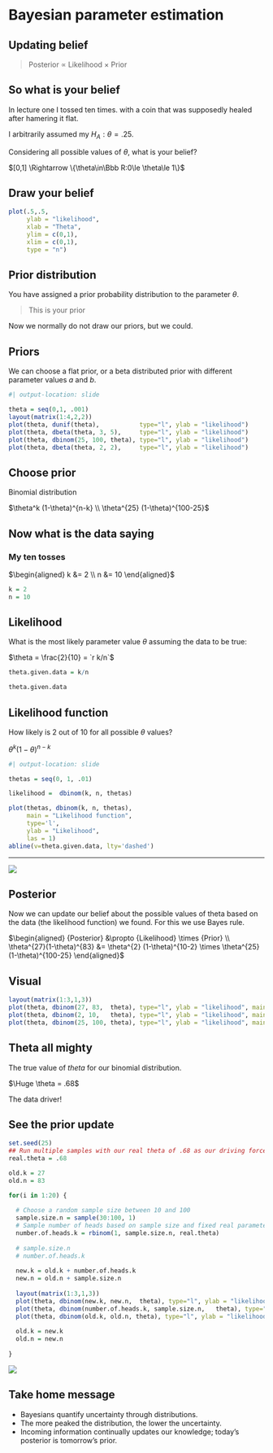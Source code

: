 # Bayesian parameter estimation {.section}

## Updating belief

> Posterior $\propto$ Likelihood $\times$ Prior

## So what is your belief

In lecture one I tossed ten times. with a coin that was supposedly healed after hamering it flat. 

I arbitrarily assumed my $H_A: \theta=.25$.

Considering all possible values of $\theta$, what is your belief?

$[0,1] \Rightarrow  \{\theta\in\Bbb R:0\le \theta\le 1\}$

## Draw your belief

```r
plot(.5,.5, 
     ylab = "likelihood",
     xlab = "Theta",
     ylim = c(0,1),
     xlim = c(0,1),
     type = "n")
```

## Prior distribution

You have assigned a prior probability distribution to the parameter $\theta$.

> This is your prior

Now we normally do not draw our priors, but we could. 

## Priors

We can choose a flat prior, or a beta distributed prior with different parameter values $a$ and $b$.

```r
#| output-location: slide

theta = seq(0,1, .001)
layout(matrix(1:4,2,2))
plot(theta, dunif(theta),           type="l", ylab = "likelihood")
plot(theta, dbeta(theta, 3, 5),     type="l", ylab = "likelihood")
plot(theta, dbinom(25, 100, theta), type="l", ylab = "likelihood")
plot(theta, dbeta(theta, 2, 2),     type="l", ylab = "likelihood")
```

## Choose prior

Binomial distribution

$\theta^k (1-\theta)^{n-k} \\
\theta^{25} (1-\theta)^{100-25}$

## Now what is the data saying

### My ten tosses

$\begin{aligned}
  k &= 2 \\
  n &= 10
  \end{aligned}$

```r
k = 2
n = 10
```

## Likelihood

What is the most likely parameter value $\theta$ assuming the data to be true:

$\theta = \frac{2}{10} = `r k/n`$

```r
theta.given.data = k/n

theta.given.data
```

## Likelihood function

How likely is 2 out of 10 for all possible $\theta$ values?

$\theta^k (1-\theta)^{n-k}$

```r
#| output-location: slide

thetas = seq(0, 1, .01)

likelihood =  dbinom(k, n, thetas)

plot(thetas, dbinom(k, n, thetas),
     main = "Likelihood function",
     type='l', 
     ylab = "Likelihood", 
     las = 1)
abline(v=theta.given.data, lty='dashed')
```

-----

![](../../../../topics/bayes/likelihood_function.gif)

## Posterior

Now we can update our belief about the possible values of theta based on the data (the likelihood function) we found. For this we use Bayes rule.

$\begin{aligned}
  {Posterior} &\propto {Likelihood} \times {Prior} \\
  \theta^{27}(1-\theta)^{83} &= \theta^{2} (1-\theta)^{10-2} \times \theta^{25} (1-\theta)^{100-25}
  \end{aligned}$

## Visual

```r
layout(matrix(1:3,1,3))
plot(theta, dbinom(27, 83,  theta), type="l", ylab = "likelihood", main = "Posterior")
plot(theta, dbinom(2, 10,   theta), type="l", ylab = "likelihood", main = "Likelihood")
plot(theta, dbinom(25, 100, theta), type="l", ylab = "likelihood", main = "Prior")
```


## Theta all mighty

The true value of $theta$ for our binomial distribution.

$\Huge \theta = .68$

The data driver!

## See the prior update

```r
set.seed(25)
## Run multiple samples with our real theta of .68 as our driving force.
real.theta = .68

old.k = 27
old.n = 83

for(i in 1:20) {
  
  # Choose a random sample size between 10 and 100
  sample.size.n = sample(30:100, 1)
  # Sample number of heads based on sample size and fixed real parameter value
  number.of.heads.k = rbinom(1, sample.size.n, real.theta)
  
  # sample.size.n
  # number.of.heads.k
  
  new.k = old.k + number.of.heads.k
  new.n = old.n + sample.size.n
  
  layout(matrix(1:3,1,3))
  plot(theta, dbinom(new.k, new.n,  theta), type="l", ylab = "likelihood", main = "Posterior")
  plot(theta, dbinom(number.of.heads.k, sample.size.n,   theta), type="l", ylab = "likelihood", main = "Likelihood")
  plot(theta, dbinom(old.k, old.n, theta), type="l", ylab = "likelihood", main = "Prior")
  
  old.k = new.k
  old.n = new.n
  
}
```

![](../../../../topics/bayes/bayes_in_action.gif)

## Take home message

* Bayesians quantify uncertainty through distributions.
* The more peaked the distribution, the lower the uncertainty.
* Incoming information continually updates our knowledge; today’s posterior is tomorrow’s prior.